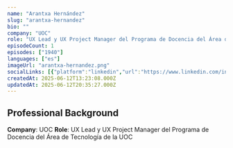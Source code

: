```yaml
---
name: "Arantxa Hernández"
slug: "arantxa-hernandez"
bio: ""
company: "UOC"
role: "UX Lead y UX Project Manager del Programa de Docencia del Área de Tecnología de la UOC"
episodeCount: 1
episodes: ["1940"]
languages: ["es"]
imageUrl: "arantxa-hernandez.png"
socialLinks: [{"platform":"linkedin","url":"https://www.linkedin.com/in/cottonfields/"}]
createdAt: 2025-06-12T13:23:08.000Z
updatedAt: 2025-06-12T20:35:27.000Z
---
```


## Professional Background

**Company**: UOC
**Role**: UX Lead y UX Project Manager del Programa de Docencia del Área de Tecnología de la UOC
